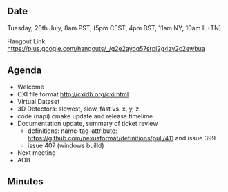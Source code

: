 ==Date==

Tuesday, 28th July, 8am PST, (5pm CEST, 4pm BST, 11am NY, 10am IL+TN)

Hangout Link: https://plus.google.com/hangouts/_/g2e2ayoq57srpi2g4zv2c2ewbua

==Agenda==

* Welcome
* CXI file format http://cxidb.org/cxi.html
* Virtual Dataset
* 3D Detectors: slowest, slow, fast vs. x, y, z
* code (napi) cmake update and release timelime
* Documentation update, summary of ticket review
** definitions: name-tag-attribute: https://github.com/nexusformat/definitions/pull/411 and issue 399
** issue 407 (windows builld) 
* Next meeting
* AOB

==Minutes==